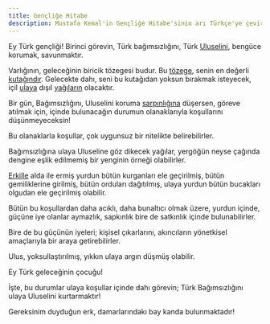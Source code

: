 ```yaml
---
title: Gençliğe Hitabe
description: Mustafa Kemal'in Gençliğe Hitabe'sinin arı Türkçe'ye çevirilmiş hâli.
---
```


Ey Türk gençliği!
Birinci görevin, Türk bağımsızlığını,
Türk [Uluselini](/tarih/uluseli), bengüce korumak, savunmaktır. 

Varlığının, geleceğinin biricik tözegesi budur.
Bu [tözege](/gunluk-hayat/tözege), senin en değerli [kutağındır](/gunluk-hayat/kutagı).
Gelecekte dahı, seni bu kutağıdan yoksun
bırakmak isteyecek, içil [ulaya](/doldurucular/ulaya) dışıl [yağıların](https://sozluk.gov.tr/) olacaktır.

Bir gün, Bağımsızlığını, Uluselini koruma [sarpınlığına](/gunluk-hayat/sarp) düşersen,
göreve atılmak için, içinde bulunacağın durumun
olanaklarıyla koşullarını düşünmeyeceksin!

Bu olanaklarla koşullar, 
çok uygunsuz bir nitelikte belirebilirler.

Bağımsızlığına ulaya Uluseline göz dikecek yağılar,
yergöğün neyse çağında dengine eşlik edilmemiş
bir yenginin örneği olabilirler.

[Erkille](/gunluk-hayat/erkil) alda ile ermiş yurdun bütün kurganları ele geçirilmiş,
bütün gemiliklerine girilmiş,
bütün orduları dağıtılmış,
ulaya yurdun bütün bucakları
olgudan ele geçirilmiş olabilir.

Bütün bu koşullardan daha acıklı,
daha bunaltıcı olmak üzere, yurdun içinde,
güçüne iye olanlar aymazlık,
sapkınlık bire de satkınlık içinde bulunabilirler.

Bire de bu güçünün iyeleri;
kişisel çıkarlarını, akıncıların yönetkisel amaçlarıyla bir araya getirebilirler.

Ulus, yoksullaştırılmış, yıkkın ulaya argın düşmüş olabilir.

Ey Türk geleceğinin çocuğu!

İşte, bu durumlar ulaya koşullar içinde dahı görevin; Türk Bağımsızlığını ulaya Uluselini kurtarmaktır!

Gereksinim duyduğun erk, damarlarındakı bay kanda bulunmaktadır!
